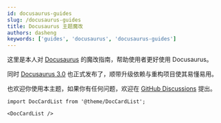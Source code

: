 ```yaml
---
id: docusaurus-guides
slug: /docusaurus-guides
title: Docusaurus 主题魔改
authors: dasheng
keywords: ['guides', 'docusaurus', 'docusaurus-guides']
---
```


这里是本人对 [Docusaurus](https://docusaurus.io/) 的魔改指南，帮助使用者更好使用 Docusaurus。

同时 [Docusaurus 3.0](https://docusaurus.io/zh-CN/blog/releases/3.0) 也正式发布了，顺带升级依赖与重构项目使其易懂易用。

也欢迎你使用本主题，如果你有任何问题，欢迎在 [GitHub Discussions](https://github.com/qidasheng369/blog/discussions) 提出。

```mdx-code-block
import DocCardList from '@theme/DocCardList';

<DocCardList />
```
